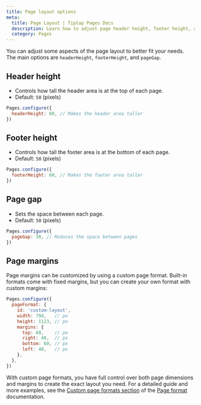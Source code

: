 ```yaml
---
title: Page layout options
meta:
  title: Page Layout | Tiptap Pages Docs
  description: Learn how to adjust page header height, footer height, and page gap in the Tiptap Pages extension.
  category: Pages
---
```



You can adjust some aspects of the page layout to better fit your needs. The main options are `headerHeight`, `footerHeight`, and `pageGap`.

## Header height
- Controls how tall the header area is at the top of each page.
- Default: `50` (pixels)

```js
Pages.configure({
  headerHeight: 80, // Makes the header area taller
})
```

## Footer height
- Controls how tall the footer area is at the bottom of each page.
- Default: `50` (pixels)

```js
Pages.configure({
  footerHeight: 60, // Makes the footer area taller
})
```

## Page gap
- Sets the space between each page.
- Default: `50` (pixels)

```js
Pages.configure({
  pageGap: 30, // Reduces the space between pages
})
```

## Page margins

Page margins can be customized by using a custom page format. Built-in formats come with fixed margins, but you can create your own format with custom margins:

```js
Pages.configure({
  pageFormat: {
    id: 'custom-layout',
    width: 794,   // px
    height: 1123, // px
    margins: {
      top: 60,    // px
      right: 40,  // px
      bottom: 60, // px
      left: 40,   // px
    },
  },
})
```

<Callout title="Flexibility" variant="info">
  With custom page formats, you have full control over both page dimensions and margins to create the exact layout you need. 
  For a detailed guide and more examples, see the <a href="/pages/core-concepts/page-format#custom-page-formats">Custom page formats section</a> of the <a href="/pages/core-concepts/page-format">Page format</a> documentation.
</Callout> 
